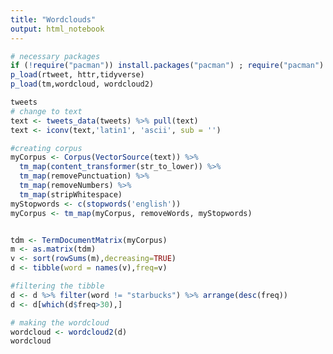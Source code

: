 ```yaml
---
title: "Wordclouds"
output: html_notebook
---
```


```r
# necessary packages
if (!require("pacman")) install.packages("pacman") ; require("pacman")
p_load(rtweet, httr,tidyverse)
p_load(tm,wordcloud, wordcloud2)
```

```r
tweets
# change to text
text <- tweets_data(tweets) %>% pull(text)
text <- iconv(text,'latin1', 'ascii', sub = '')
```

```r
#creating corpus
myCorpus <- Corpus(VectorSource(text)) %>%
  tm_map(content_transformer(str_to_lower)) %>%
  tm_map(removePunctuation) %>%
  tm_map(removeNumbers) %>%
  tm_map(stripWhitespace)
myStopwords <- c(stopwords('english'))
myCorpus <- tm_map(myCorpus, removeWords, myStopwords)


tdm <- TermDocumentMatrix(myCorpus)
m <- as.matrix(tdm)
v <- sort(rowSums(m),decreasing=TRUE)
d <- tibble(word = names(v),freq=v)

#filtering the tibble
d <- d %>% filter(word != "starbucks") %>% arrange(desc(freq))
d <- d[which(d$freq>30),]

# making the wordcloud
wordcloud <- wordcloud2(d)
wordcloud
```
